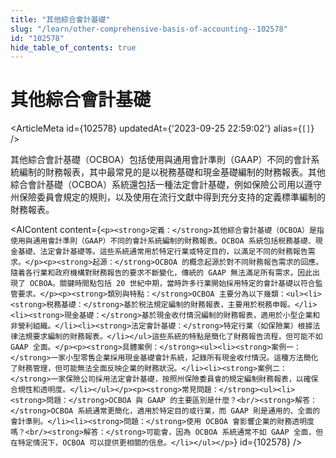 ```yaml
---
title: "其他綜合會計基礎"
slug: "/learn/other-comprehensive-basis-of-accounting--102578"
id: "102578"
hide_table_of_contents: true
---
```



# 其他綜合會計基礎

<ArticleMeta id={102578} updatedAt={'2023-09-25 22:59:02'} alias={`[]`} />
<div className='border-solid border-b border-t-0 my-4 border-[var(--ifm-color-gray-300)]' />

其他綜合會計基礎（OCBOA）包括使用與通用會計準則（GAAP）不同的會計系統編制的財務報表，其中最常見的是以税務基礎和現金基礎編制的財務報表。其他綜合會計基礎（OCBOA）系統還包括一種法定會計基礎，例如保險公司用以遵守州保險委員會規定的規則，以及使用在流行文獻中得到充分支持的定義標準編制的財務報表。

<AIContent content={`<p><strong>定義：</strong>其他綜合會計基礎（OCBOA）是指使用與通用會計準則（GAAP）不同的會計系統編制的財務報表。OCBOA 系統包括税務基礎、現金基礎、法定會計基礎等。這些系統通常用於特定行業或特定目的，以滿足不同的財務報告需求。</p><p><strong>起源：</strong>OCBOA 的概念起源於對不同財務報告需求的回應。隨着各行業和政府機構對財務報告的要求不斷變化，傳統的 GAAP 無法滿足所有需求，因此出現了 OCBOA。關鍵時間點包括 20 世紀中期，當時許多行業開始採用特定的會計基礎以符合監管要求。</p><p><strong>類別與特點：</strong>OCBOA 主要分為以下幾類：<ul><li><strong>税務基礎：</strong>基於税法規定編制的財務報表，主要用於税務申報。</li><li><strong>現金基礎：</strong>基於現金收付情況編制的財務報表，適用於小型企業和非營利組織。</li><li><strong>法定會計基礎：</strong>特定行業（如保險業）根據法律法規要求編制的財務報表。</li></ul>這些系統的特點是簡化了財務報告流程，但可能不如 GAAP 全面。</p><p><strong>具體案例：</strong><ul><li><strong>案例一：</strong>一家小型零售企業採用現金基礎會計系統，記錄所有現金收付情況。這種方法簡化了財務管理，但可能無法全面反映企業的財務狀況。</li><li><strong>案例二：</strong>一家保險公司採用法定會計基礎，按照州保險委員會的規定編制財務報表，以確保合規性和透明度。</li></ul></p><p><strong>常見問題：</strong><ul><li><strong>問題：</strong>OCBOA 與 GAAP 的主要區別是什麼？<br/><strong>解答：</strong>OCBOA 系統通常更簡化，適用於特定目的或行業，而 GAAP 則是通用的、全面的會計準則。</li><li><strong>問題：</strong>使用 OCBOA 會影響企業的財務透明度嗎？<br/><strong>解答：</strong>可能會，因為 OCBOA 系統通常不如 GAAP 全面，但在特定情況下，OCBOA 可以提供更相關的信息。</li></ul></p>`} id={102578} />
